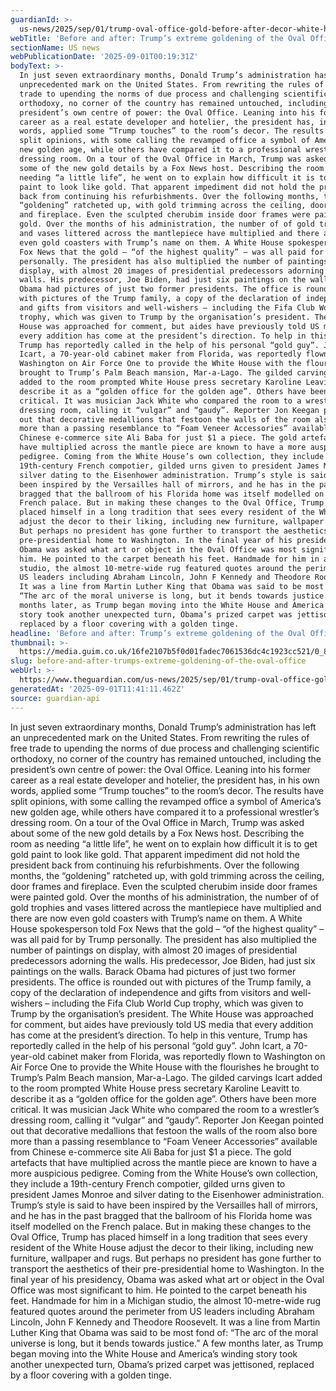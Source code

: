 ```yaml
---
guardianId: >-
  us-news/2025/sep/01/trump-oval-office-gold-before-after-decor-white-house-makeover
webTitle: 'Before and after: Trump’s extreme goldening of the Oval Office'
sectionName: US news
webPublicationDate: '2025-09-01T00:19:31Z'
bodyText: >-
  In just seven extraordinary months, Donald Trump’s administration has left an
  unprecedented mark on the United States. From rewriting the rules of free
  trade to upending the norms of due process and challenging scientific
  orthodoxy, no corner of the country has remained untouched, including the
  president’s own centre of power: the Oval Office. Leaning into his former
  career as a real estate developer and hotelier, the president has, in his own
  words, applied some “Trump touches” to the room’s decor. The results have
  split opinions, with some calling the revamped office a symbol of America’s
  new golden age, while others have compared it to a professional wrestler’s
  dressing room. On a tour of the Oval Office in March, Trump was asked about
  some of the new gold details by a Fox News host. Describing the room as
  needing “a little life”, he went on to explain how difficult it is to get gold
  paint to look like gold. That apparent impediment did not hold the president
  back from continuing his refurbishments. Over the following months, the
  “goldening” ratcheted up, with gold trimming across the ceiling, door frames
  and fireplace. Even the sculpted cherubim inside door frames were painted
  gold. Over the months of his administration, the number of of gold trophies
  and vases littered across the mantlepiece have multiplied and there are now
  even gold coasters with Trump’s name on them. A White House spokesperson told
  Fox News that the gold – “of the highest quality” – was all paid for by Trump
  personally. The president has also multiplied the number of paintings on
  display, with almost 20 images of presidential predecessors adorning the
  walls. His predecessor, Joe Biden, had just six paintings on the walls. Barack
  Obama had pictures of just two former presidents. The office is rounded out
  with pictures of the Trump family, a copy of the declaration of independence
  and gifts from visitors and well-wishers – including the Fifa Club World Cup
  trophy, which was given to Trump by the organisation’s president. The White
  House was approached for comment, but aides have previously told US media that
  every addition has come at the president’s direction. To help in this venture,
  Trump has reportedly called in the help of his personal “gold guy”. John
  Icart, a 70-year-old cabinet maker from Florida, was reportedly flown to
  Washington on Air Force One to provide the White House with the flourishes he
  brought to Trump’s Palm Beach mansion, Mar-a-Lago. The gilded carvings Icart
  added to the room prompted White House press secretary Karoline Leavitt to
  describe it as a “golden office for the golden age”. Others have been more
  critical. It was musician Jack White who compared the room to a wrestler’s
  dressing room, calling it “vulgar” and “gaudy”. Reporter Jon Keegan pointed
  out that decorative medallions that festoon the walls of the room also bore
  more than a passing resemblance to “Foam Veneer Accessories” available from
  Chinese e-commerce site Ali Baba for just $1 a piece. The gold artefacts that
  have multiplied across the mantle piece are known to have a more auspicious
  pedigree. Coming from the White House’s own collection, they include a
  19th-century French compotier, gilded urns given to president James Monroe and
  silver dating to the Eisenhower administration. Trump’s style is said to have
  been inspired by the Versailles hall of mirrors, and he has in the past
  bragged that the ballroom of his Florida home was itself modelled on the
  French palace. But in making these changes to the Oval Office, Trump has
  placed himself in a long tradition that sees every resident of the White House
  adjust the decor to their liking, including new furniture, wallpaper and rugs.
  But perhaps no president has gone further to transport the aesthetics of their
  pre-presidential home to Washington. In the final year of his presidency,
  Obama was asked what art or object in the Oval Office was most significant to
  him. He pointed to the carpet beneath his feet. Handmade for him in a Michigan
  studio, the almost 10-metre-wide rug featured quotes around the perimeter from
  US leaders including Abraham Lincoln, John F Kennedy and Theodore Roosevelt.
  It was a line from Martin Luther King that Obama was said to be most fond of:
  “The arc of the moral universe is long, but it bends towards justice.” A few
  months later, as Trump began moving into the White House and America’s winding
  story took another unexpected turn, Obama’s prized carpet was jettisoned,
  replaced by a floor covering with a golden tinge.
headline: 'Before and after: Trump’s extreme goldening of the Oval Office'
thumbnail: >-
  https://media.guim.co.uk/16fe2107b5f0d01fadec7061536dc4c1923cc521/0_82_2110_1688/500.jpg
slug: before-and-after-trumps-extreme-goldening-of-the-oval-office
webUrl: >-
  https://www.theguardian.com/us-news/2025/sep/01/trump-oval-office-gold-before-after-decor-white-house-makeover
generatedAt: '2025-09-01T11:41:11.462Z'
source: guardian-api
---
```

In just seven extraordinary months, Donald Trump’s administration has left an unprecedented mark on the United States. From rewriting the rules of free trade to upending the norms of due process and challenging scientific orthodoxy, no corner of the country has remained untouched, including the president’s own centre of power: the Oval Office. Leaning into his former career as a real estate developer and hotelier, the president has, in his own words, applied some “Trump touches” to the room’s decor. The results have split opinions, with some calling the revamped office a symbol of America’s new golden age, while others have compared it to a professional wrestler’s dressing room. On a tour of the Oval Office in March, Trump was asked about some of the new gold details by a Fox News host. Describing the room as needing “a little life”, he went on to explain how difficult it is to get gold paint to look like gold. That apparent impediment did not hold the president back from continuing his refurbishments. Over the following months, the “goldening” ratcheted up, with gold trimming across the ceiling, door frames and fireplace. Even the sculpted cherubim inside door frames were painted gold. Over the months of his administration, the number of of gold trophies and vases littered across the mantlepiece have multiplied and there are now even gold coasters with Trump’s name on them. A White House spokesperson told Fox News that the gold – “of the highest quality” – was all paid for by Trump personally. The president has also multiplied the number of paintings on display, with almost 20 images of presidential predecessors adorning the walls. His predecessor, Joe Biden, had just six paintings on the walls. Barack Obama had pictures of just two former presidents. The office is rounded out with pictures of the Trump family, a copy of the declaration of independence and gifts from visitors and well-wishers – including the Fifa Club World Cup trophy, which was given to Trump by the organisation’s president. The White House was approached for comment, but aides have previously told US media that every addition has come at the president’s direction. To help in this venture, Trump has reportedly called in the help of his personal “gold guy”. John Icart, a 70-year-old cabinet maker from Florida, was reportedly flown to Washington on Air Force One to provide the White House with the flourishes he brought to Trump’s Palm Beach mansion, Mar-a-Lago. The gilded carvings Icart added to the room prompted White House press secretary Karoline Leavitt to describe it as a “golden office for the golden age”. Others have been more critical. It was musician Jack White who compared the room to a wrestler’s dressing room, calling it “vulgar” and “gaudy”. Reporter Jon Keegan pointed out that decorative medallions that festoon the walls of the room also bore more than a passing resemblance to “Foam Veneer Accessories” available from Chinese e-commerce site Ali Baba for just $1 a piece. The gold artefacts that have multiplied across the mantle piece are known to have a more auspicious pedigree. Coming from the White House’s own collection, they include a 19th-century French compotier, gilded urns given to president James Monroe and silver dating to the Eisenhower administration. Trump’s style is said to have been inspired by the Versailles hall of mirrors, and he has in the past bragged that the ballroom of his Florida home was itself modelled on the French palace. But in making these changes to the Oval Office, Trump has placed himself in a long tradition that sees every resident of the White House adjust the decor to their liking, including new furniture, wallpaper and rugs. But perhaps no president has gone further to transport the aesthetics of their pre-presidential home to Washington. In the final year of his presidency, Obama was asked what art or object in the Oval Office was most significant to him. He pointed to the carpet beneath his feet. Handmade for him in a Michigan studio, the almost 10-metre-wide rug featured quotes around the perimeter from US leaders including Abraham Lincoln, John F Kennedy and Theodore Roosevelt. It was a line from Martin Luther King that Obama was said to be most fond of: “The arc of the moral universe is long, but it bends towards justice.” A few months later, as Trump began moving into the White House and America’s winding story took another unexpected turn, Obama’s prized carpet was jettisoned, replaced by a floor covering with a golden tinge.
